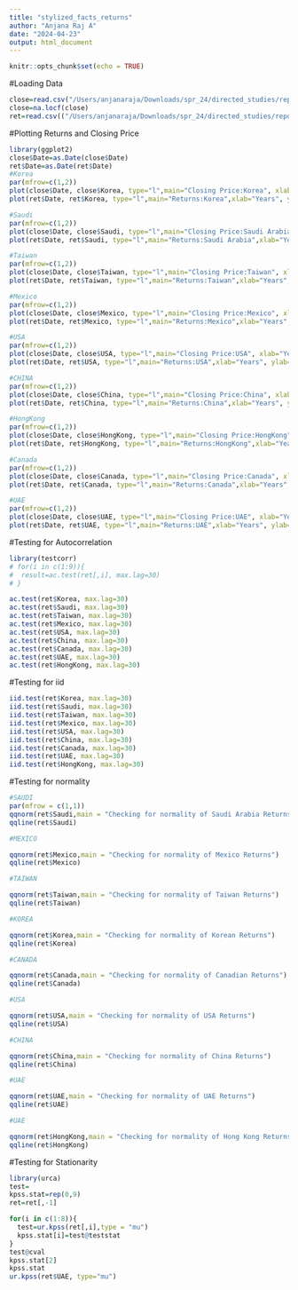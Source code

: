 ```yaml
---
title: "stylized_facts_returns"
author: "Anjana Raj A"
date: "2024-04-23"
output: html_document
---
```


```r
knitr::opts_chunk$set(echo = TRUE)
```
#Loading Data
```r
close=read.csv("/Users/anjanaraja/Downloads/spr_24/directed_studies/repo/codes/ClosingPrice.csv")
close=na.locf(close)
ret=read.csv(("/Users/anjanaraja/Downloads/spr_24/directed_studies/repo/codes/Returns.csv"))
```
#Plotting Returns and Closing Price
```r
library(ggplot2)
close$Date=as.Date(close$Date)
ret$Date=as.Date(ret$Date)
#Korea
par(mfrow=c(1,2))
plot(close$Date, close$Korea, type="l",main="Closing Price:Korea", xlab="Years", ylab="Closing Price")
plot(ret$Date, ret$Korea, type="l",main="Returns:Korea",xlab="Years", ylab="Log Returns",col="blue")

#Saudi
par(mfrow=c(1,2))
plot(close$Date, close$Saudi, type="l",main="Closing Price:Saudi Arabia", xlab="Years", ylab="Closing Price")
plot(ret$Date, ret$Saudi, type="l",main="Returns:Saudi Arabia",xlab="Years", ylab="Log Returns",col="blue")

#Taiwan
par(mfrow=c(1,2))
plot(close$Date, close$Taiwan, type="l",main="Closing Price:Taiwan", xlab="Years", ylab="Closing Price")
plot(ret$Date, ret$Taiwan, type="l",main="Returns:Taiwan",xlab="Years", ylab="Log Returns",col="blue")

#Mexico
par(mfrow=c(1,2))
plot(close$Date, close$Mexico, type="l",main="Closing Price:Mexico", xlab="Years", ylab="Closing Price")
plot(ret$Date, ret$Mexico, type="l",main="Returns:Mexico",xlab="Years", ylab="Log Returns",col="blue")

#USA
par(mfrow=c(1,2))
plot(close$Date, close$USA, type="l",main="Closing Price:USA", xlab="Years", ylab="Closing Price")
plot(ret$Date, ret$USA, type="l",main="Returns:USA",xlab="Years", ylab="Log Returns",col="blue")

#CHINA
par(mfrow=c(1,2))
plot(close$Date, close$China, type="l",main="Closing Price:China", xlab="Years", ylab="Closing Price")
plot(ret$Date, ret$China, type="l",main="Returns:China",xlab="Years", ylab="Log Returns",col="blue")

#HongKong
par(mfrow=c(1,2))
plot(close$Date, close$HongKong, type="l",main="Closing Price:HongKong", xlab="Years", ylab="Closing Price")
plot(ret$Date, ret$HongKong, type="l",main="Returns:HongKong",xlab="Years", ylab="Log Returns",col="blue")

#Canada
par(mfrow=c(1,2))
plot(close$Date, close$Canada, type="l",main="Closing Price:Canada", xlab="Years", ylab="Closing Price")
plot(ret$Date, ret$Canada, type="l",main="Returns:Canada",xlab="Years", ylab="Log Returns",col="blue")

#UAE
par(mfrow=c(1,2))
plot(close$Date, close$UAE, type="l",main="Closing Price:UAE", xlab="Years", ylab="Closing Price")
plot(ret$Date, ret$UAE, type="l",main="Returns:UAE",xlab="Years", ylab="Log Returns",col="blue")
```

#Testing for Autocorrelation
```r
library(testcorr)
# for(i in c(1:9)){
#  result=ac.test(ret[,i], max.lag=30) 
# }

ac.test(ret$Korea, max.lag=30)
ac.test(ret$Saudi, max.lag=30)
ac.test(ret$Taiwan, max.lag=30)
ac.test(ret$Mexico, max.lag=30)
ac.test(ret$USA, max.lag=30)
ac.test(ret$China, max.lag=30)
ac.test(ret$Canada, max.lag=30)
ac.test(ret$UAE, max.lag=30)
ac.test(ret$HongKong, max.lag=30)
```
#Testing for iid
```r
iid.test(ret$Korea, max.lag=30)
iid.test(ret$Saudi, max.lag=30)
iid.test(ret$Taiwan, max.lag=30)
iid.test(ret$Mexico, max.lag=30)
iid.test(ret$USA, max.lag=30)
iid.test(ret$China, max.lag=30)
iid.test(ret$Canada, max.lag=30)
iid.test(ret$UAE, max.lag=30)
iid.test(ret$HongKong, max.lag=30)
```
#Testing for normality
```r

#SAUDI
par(mfrow = c(1,1))
qqnorm(ret$Saudi,main = "Checking for normality of Saudi Arabia Returns")
qqline(ret$Saudi)

#MEXICO

qqnorm(ret$Mexico,main = "Checking for normality of Mexico Returns")
qqline(ret$Mexico)

#TAIWAN

qqnorm(ret$Taiwan,main = "Checking for normality of Taiwan Returns")
qqline(ret$Taiwan)

#KOREA

qqnorm(ret$Korea,main = "Checking for normality of Korean Returns")
qqline(ret$Korea)

#CANADA

qqnorm(ret$Canada,main = "Checking for normality of Canadian Returns")
qqline(ret$Canada)

#USA

qqnorm(ret$USA,main = "Checking for normality of USA Returns")
qqline(ret$USA)

#CHINA

qqnorm(ret$China,main = "Checking for normality of China Returns")
qqline(ret$China)

#UAE

qqnorm(ret$UAE,main = "Checking for normality of UAE Returns")
qqline(ret$UAE)

#UAE

qqnorm(ret$HongKong,main = "Checking for normality of Hong Kong Returns")
qqline(ret$HongKong)

```
#Testing for Stationarity
```r
library(urca)
test=
kpss.stat=rep(0,9)
ret=ret[,-1]

for(i in c(1:8)){
  test=ur.kpss(ret[,i],type = "mu")
  kpss.stat[i]=test@teststat
}
test@cval
kpss.stat[2]
kpss.stat
ur.kpss(ret$UAE, type="mu")
```